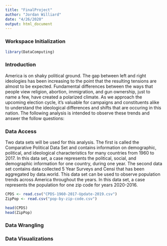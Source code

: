 ```yaml
---
title: "FinalProject"
author: "Jordan Williard"
date: "4/26/2020"
output: html_document
---
```


### Workspace Initialization

```r
library(DataComputing)
```



### Introduction
America is on shaky political ground. The gap between left and right ideologies has been increasing to the point that the resulting tensions are almost to be expected. Fundamental differences between the ways that people view religion, abortion, immigration, and gun ownership, just to name a few, have created a polarized climate. As we approach the upcoming election cycle, it's valuable for campaigns and constituents alike to understand the ideological differences and shifts that are occuring in this nation. The following analysis is intended to observe these trends and answer the follow questions:  


### Data Access

Two data sets will be used for this analysis. The first is called the Comparative Political Data Set and contains information on demographic, political, and ideological characteristics for many countries from 1960 to 2017. In this data set, a case represents the political, social, and demographic information for one country, during one year. The second data set contains data collected 5 Year Surveys and Censi that has been aggregated by data.world. This data set can be used to observe population trends across America throughout the years. In this data set, a case represents the population for one zip code for years 2020-2016. 

```r
CPDS <- read.csv("CPDS-1960-2017-Update-2019.csv")
ZipPop <- read.csv("pop-by-zip-code.csv")

head(CPDS)
head(ZipPop)
```


### Data Wrangling


### Data Visualizations